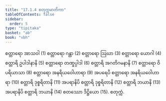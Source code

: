```yaml
---
title: "17.1.4 စတုက္ကမာတိကာ"
tableOfContents: false
sidebar:
  order: 5
type: "tipitaka"
basket: "ab"
book: "vbh"
---
```



<DynamicBreadcrumb />

<Division number="835" book="vbh">

<Paragraph number="2614" book="vbh">
စတ္တာရော အာသဝါ (1) စတ္တာရော ဂန္ထာ (2) စတ္တာရော ဩဃာ (3) စတ္တာရော ယောဂါ (4) စတ္တာရိ ဥပါဒါနာနိ (5) စတ္တာရော တဏှုပ္ပါဒါ (6) စတ္တာရိ အဂတိဂမနာနိ (7) စတ္တာရော ဝိပရိယာသာ (8) စတ္တာရော အနရိယဝေါဟာရာ (9) အပရေပိ စတ္တာရော အနရိယဝေါဟာရာ (10) စတ္တာရိ ဒုစ္စရိတာနိ (11) အပရာနိပိ စတ္တာရိ ဒုစ္စရိတာနိ (12) စတ္တာရိ ဘယာနိ (13) အပရာနိပိ စတ္တာရိ ဘယာနိ (14) စတဿော ဒိဋ္ဌိယော (15).

</Paragraph>
</Division>

<Paragraph number="2615" type="center" book="vbh">
စတုက္ကံ.
</Paragraph>
